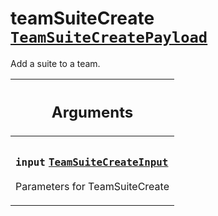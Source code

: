<!--
  _____   ____    _   _  ____ _______   ______ _____ _____ _______
  |  __  / __   |  | |/ __ __   __| |  ____|  __ _   _|__   __|
  | |  | | |  | | |  | | |  | | | |    | |__  | |  | || |    | |
  | |  | | |  | | | . ` | |  | | | |    |  __| | |  | || |    | |
  | |__| | |__| | | |  | |__| | | |    | |____| |__| || |_   | |
  |_____/ ____/  |_| _|____/  |_|    |______|_____/_____|  |_|
  This file is auto-generated by script/generate_graphql_api_content.sh,
  please build the schema.json by running `rails api:graph:export`
  with https://github.com/buildkite/buildkite/,
  replace the content in data/graphql_data_schema.json
  and run the generation script `./scripts/generate-graphql-api-content.sh`.
-->
<!-- vale off -->

<h1 class="has-pills" data-algolia-exclude>
  teamSuiteCreate
  <a href="/docs/apis/graphql/schemas/object/teamsuitecreatepayload" class="pill pill--object pill--normal-case pill--large" title="Go to OBJECT TeamSuiteCreatePayload"><code>TeamSuiteCreatePayload</code></a>

</h1>
<!-- vale on -->

<p>Add a suite to a team.</p>

<table class="responsive-table responsive-table--single-column-rows">
  <thead>
    <th>
      <h2 data-algolia-exclude>Arguments</h2>
    </th>
  </thead>
  <tbody>
    <tr>
      <td>
        <h3 class="is-small has-pills">
          <code>input</code>
          <a
            href="/docs/apis/graphql/schemas/input_object/teamsuitecreateinput"
            class="pill pill--input_object pill--normal-case pill--medium"
            title="Go to INPUT_OBJECT TeamSuiteCreateInput"
          >
            <code>TeamSuiteCreateInput</code>
          </a>
        </h3>
        <p>Parameters for TeamSuiteCreate</p>
      </td>
    </tr>
  </tbody>
</table>
